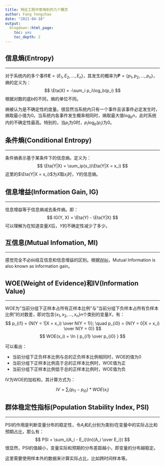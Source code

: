 ```yaml
---
title: 特征工程中常用到的几个概念
author: Fang Yongchao
date: "2021-04-18"
output:
  blogdown::html_page:
    toc: yes
    toc_depth: 2
---
```


## 信息熵(Entropy)

--------------------------

对于系统内的多个事件$\boldsymbol{E} = \{ E_1, E_2, ..., E_n \}$，其发生的概率为$\boldsymbol{P} = \{ p_1, p_2, ..., p_n \}$，熵的定义为：
$$
\Eta(X) = -\sum_i p_i\log_b(p_i)
$$
根据对数的底$b$的不同，熵的单位不同。

熵被认为是不确定性的度量。很显然当系统内只有一个事件且该事件必定发生时，熵取最小值为0。当系统内各事件发生概率相同时，熵取最大值$\log_bn$，此时系统内的不确定性最高。特别的，当$p_i$为0时，$p_i \log_b(p_i)$为0。

## 条件熵(Conditional Entropy)

--------------------------

条件熵表示基于某条件下的信息熵。定义为：
$$
\Eta(Y|X) = \sum_ip(x_i)\Eta(Y|X = x_i)
$$
这里的$\Eta(Y|X = x_i)$为$X$取$x_i$时，$Y$的信息熵。


## 信息增益(Information Gain, IG)

--------------------------

信息增益等于信息熵减去条件熵。即：
$$
IG(Y, X) = \Eta(Y) - \Eta(Y|X)
$$
可以理解为在知道变量$X$后，$Y$的不确定性减少了多少。

## 互信息(Mutual Infomation, MI)

--------------------------

感觉完全不必纠结互信息和信息增益的区别。根据[Wiki](https://en.wikipedia.org/wiki/Mutual_information)，Mutual Information is also known as information gain。

## WOE(Weight of Evidence)和IV(Information Value)

--------------------------

WOE为"当前分组下正样本占所有正样本比例"与"当前分组下负样本占所有负样本比例"的对数差，即对包含$\{ x_1, x_2, ..., x_n \}$$n$个类别的变量$X$，有：
$$
p_{i1} = {N(Y = 1|X = x_i) \over N(Y = 1)}; \quad 
p_{i0} = {N(Y = 0|X = x_i) \over N(Y = 0)}
$$
$$
WOE(x_i) = \ln { p_{i1} \over p_{i0} } 
$$

可以看出：

- 当前分组下正负样本比例与总的正负样本比例相同时，WOE的值为0
- 当前分组下正样本比例高于总的正样本比例时，WOE值为正
- 当前分组下正样本比例低于总的正样本比例时，WOE值为负

IV为WOE的加权和，其计算方式为：

$$
IV = \sum_i(p_{i1} - p_{i0})*WOE(x_i)
$$

## 群体稳定性指标(Population Stability Index, PSI)

--------------------------

PSI的作用是判断变量分布的稳定性，令$A_i$和$E_i$分别为类别$i$在变量中的实际占比和预期占比，那么有：
$$
PSI = \sum_i(A_i - E_i)\ln({A_i \over E_i})
$$
很显然，PSI的值越小，变量实际和预期的分布差距越小，即变量的分布越稳定。

这里需要使用样本外的数据来计算实际占比，比如跨时间样本等。